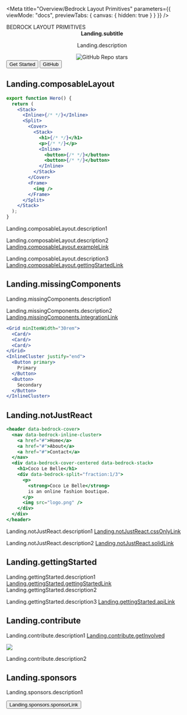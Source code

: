 
<LocaleFab />

<Meta
  title="Overview/Bedrock Layout Primitives"
  parameters={{ viewMode: "docs", previewTabs: { canvas: { hidden: true } } }}
/>

<SwitchToDocs />

<Stack gutter="size3">
<Cover as={Center} maxWidth='90vw' style={{ scrollSnapAlign: "start" }}>
  <Split gutter="size5" fraction='1/3' switchAt="50rem">
     <Center centerChildren maxWidth='90%'>
      <LogoOnly />
    </Center>
    <Stack gutter="size3">
      <Heading>
        BEDROCK
        <span style={{fontSize:'var(--font-size-fluid-2)', lineHeight: "2rem", letterSpacing: "0.5ch" }}>
          LAYOUT PRIMITIVES
        </span>
      </Heading>
      <Center
        as="p"
        centerText
        style={{ fontSize: "var(--font-size-fluid-1)", color:"white" }}
      >
        <strong><Intl>Landing.subtitle</Intl></strong>
        <p>
         <Intl>Landing.description</Intl>
        </p>
      </Center>
      <Center centerChildren as='a' href='https://github.com/Bedrock-Layouts/Bedrock/stargazers'>
        <img src='https://img.shields.io/github/stars/Bedrock-Layouts/Bedrock?style=social' alt='GitHub Repo stars'/>
      </Center>
      <Inline gutter="size3" justify="center" switchAt='20rem' minItemWidth="fit-content">
        <Button primary as="a" href="/?path=/docs/getting-started-introduction--page">
          <Intl>Get Started</Intl>
        </Button>
        <Button as="a" href="https://github.com/Bedrock-Layouts/Bedrock" target="__blank" rel="noreferer noopener">
          GitHub
        </Button>
      </Inline>
    </Stack>

  </Split>
</Cover>
<Cover as={Center} maxWidth='90vw' minHeight='50vh' style={{ scrollSnapAlign: "start" }}>
<PadBox padding='size7' >

## <Intl>Landing.composableLayout</Intl>

<Split fraction='1/3' gutter='size9' switchAt="42rem" >
    <Reel style={{flexDirection:'column'}}>

```jsx
export function Hero() {
  return (
    <Stack>
      <Inline>{/* */}</Inline>
      <Split>
        <Cover>
          <Stack>
            <h1>{/* */}</h1>
            <p>{/* */}</p>
            <Inline>
              <button>{/* */}</button>
              <button>{/* */}</button>
            </Inline>
          </Stack>
        </Cover>
        <Frame>
          <img />
        </Frame>
      </Split>
    </Stack>
  );
}
```

  </Reel>
<section>

<p>
  <Intl>Landing.composableLayout.description1</Intl>
</p>

<p>
  <Intl>Landing.composableLayout.description2</Intl>
  <a href="/docs/examples-web-dev--12-span-grid#layout-patterns">
    <Intl>Landing.composableLayout.exampleLink</Intl>
  </a>
</p>

<p>
  <Intl>Landing.composableLayout.description3</Intl>
  <a href="/docs/getting-started-introduction--page">
    <Intl>Landing.composableLayout.gettingStartedLink</Intl>
  </a>
</p>

  </section>
  </Split>
</PadBox>
</Cover>
<Cover as={Center} maxWidth='90vw' minHeight='50vh' style={{ scrollSnapAlign: "start" }}>
<PadBox padding='size7' style={{background:'var(--gray-8)', borderRadius:'var(--radius-blob-1)'}}>

## <Intl>Landing.missingComponents</Intl>

<Split gutter='size7' switchAt="40rem">
  <section>

<p>
  <Intl>Landing.missingComponents.description1</Intl>
</p>

<p>
  <Intl>Landing.missingComponents.description2</Intl>
  <a href="/docs/getting-started-spacing--page">
    <Intl>Landing.missingComponents.integrationLink</Intl>
  </a>
</p>

  </section>
  <Reel style={{flexDirection:'column'}}>

```jsx
<Grid minItemWidth="30rem">
  <Card/>
  <Card/>
  <Card/>
</Grid>
<InlineCluster justify="end">
  <Button primary>
    Primary
  </Button>
  <Button>
    Secondary
  </Button>
</InlineCluster>
```

  </Reel>
  </Split>
</PadBox>
</Cover>
<Cover as={Center} maxWidth='90vw' minHeight='50vh' style={{ scrollSnapAlign: "start" }}>
<PadBox padding='size7' >

## <Intl>Landing.notJustReact</Intl>

<Split fraction='2/3' gutter='size7' switchAt="43rem">
    <Reel style={{flexDirection:'column'}}>

```jsx
<header data-bedrock-cover>
  <nav data-bedrock-inline-cluster>
    <a href="#">Home</a>
    <a href="#">About</a>
    <a href="#">Contact</a>
  </nav>
  <div data-bedrock-cover-centered data-bedrock-stack>
    <h1>Coco Le Belle</h1>
    <div data-bedrock-split="fraction:1/3">
      <p>
        <strong>Coco Le Belle</strong>
        is an online fashion boutique.
      </p>
      <img src="logo.png" />
    </div>
  </div>
</header>
```

  </Reel>
  <section>

<p>
  <Intl>Landing.notJustReact.description1</Intl>
  <a href="/docs/css-only-a-css-only-version--page">
    <Intl>Landing.notJustReact.cssOnlyLink</Intl>
  </a>
</p>

<p>
  <Intl>Landing.notJustReact.description2</Intl>
  <a href="https://solid.bedrock-layout.dev" target="_blank">
    <Intl>Landing.notJustReact.solidLink</Intl>
  </a>
</p>

  </section>
  </Split>
</PadBox>
</Cover>
<Cover as={Center} maxWidth='90vw' minHeight='50vh' style={{ scrollSnapAlign: "start" }}>
<PadBox as={Center} maxWidth='90vw' padding='size9' style={{background:'var(--gray-8)', borderRadius:'var(--radius-blob-4)'}}>

## <Intl>Landing.gettingStarted</Intl>

<p>
  <Intl>Landing.gettingStarted.description1</Intl>
  <a href="/docs/getting-started-introduction--page">
    <Intl>Landing.gettingStarted.gettingStartedLink</Intl>
  </a>
  <Intl>Landing.gettingStarted.description2</Intl>
</p>

<p>
  <Intl>Landing.gettingStarted.description3</Intl>
  <a href="/docs/spacer-components-stack--api">
    <Intl>Landing.gettingStarted.apiLink</Intl>
  </a>
</p>

</PadBox>
</Cover>
<Cover as={Center} maxWidth='90vw' minHeight='50vh' style={{ scrollSnapAlign: "start" }}>
<PadBox as={Center} maxWidth='90vw' padding='size9'>

## <Intl>Landing.contribute</Intl>

<p>
  <Intl>Landing.contribute.description1</Intl>
  <a href="/docs/overview-contributing--page">
    <Intl>Landing.contribute.getInvolved</Intl>
  </a>
</p>

<a href="https://github.com/Bedrock-Layouts/Bedrock/graphs/contributors">
  <img src="https://contrib.rocks/image?repo=Bedrock-Layouts/Bedrock" />
</a>

<p>
  <Intl>Landing.contribute.description2</Intl>
</p>

<InlineCluster gutter="size3">
  <a href="https://github.com/ajcwebdev" target="_blank">
    <Avatar
      src="https://avatars.githubusercontent.com/u/12433465?v=4"
      alt="Anthony Campolo ajcwebdev"
    />
  </a>
  <a href="https://github.com/httpete" target="_blank">
    <Avatar
      src="https://avatars.githubusercontent.com/u/1200635?v=4"
      alt="Pete Smith httpete"
    />
  </a>
  <a href="https://github.com/rajatk16" target="_blank">
    <Avatar
      src="https://avatars.githubusercontent.com/u/23185733?v=4"
      alt="Rajat rajatk16"
    />
  </a>
  <a href="https://twitter.com/trostcodes" target="_blank">
    <Avatar
      src="https://pbs.twimg.com/profile_images/1558116076717805570/iICPBWXm_400x400.jpg"
      alt="Alex Trost"
    />
  </a>
  <a href="https://twitter.com/chantastic" target="_blank">
    <Avatar
      src="https://www.chromatic.com/team/portraits-chan-square.png"
      alt="Michael Chan"
    />
  </a>
</InlineCluster>

## <Intl>Landing.sponsors</Intl>

<p>
  <Intl>Landing.sponsors.description1</Intl>
</p>

  <a href="https://github.com/sponsors/Bedrock-Layouts?o=sd&sc=t ">
    <Button>
      <Intl>Landing.sponsors.sponsorLink</Intl>
    </Button>
  </a>
</PadBox>
</Cover>

</Stack>

